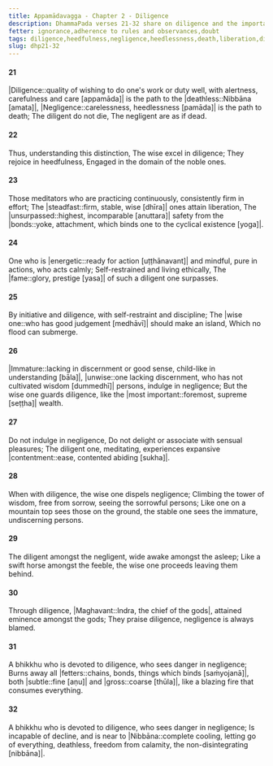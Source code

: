 ```yaml
---
title: Appamādavagga - Chapter 2 - Diligence
description: DhammaPada verses 21-32 share on diligence and the importance of being diligent and wise. The wise one is encouraged to guard against negligence and to cultivate diligence as a path to liberation.
fetter: ignorance,adherence to rules and observances,doubt
tags: diligence,heedfulness,negligence,heedlessness,death,liberation,diligence,wisdom,nibbāna,meditation
slug: dhp21-32
---
```


#### 21

|Diligence::quality of wishing to do one's work or duty well, with alertness, carefulness and care [appamāda]| is the path to the |deathless::Nibbāna [amata]|,
|Negligence::carelessness, heedlessness [pamāda]| is the path to death;
The diligent do not die,
The negligent are as if dead.

#### 22

Thus, understanding this distinction,
The wise excel in diligence;
They rejoice in heedfulness,
Engaged in the domain of the noble ones.

#### 23

Those meditators who are practicing continuously,
consistently firm in effort;
The |steadfast::firm, stable, wise [dhīra]| ones attain liberation,
The |unsurpassed::highest, incomparable [anuttara]| safety from the |bonds::yoke, attachment, which binds one to the cyclical existence [yoga]|.

#### 24

One who is |energetic::ready for action [uṭṭhānavant]| and mindful,
pure in actions, who acts calmly;
Self-restrained and living ethically,
The |fame::glory, prestige [yasa]| of such a diligent one surpasses.

#### 25

By initiative and diligence,
with self-restraint and discipline;
The |wise one::who has good judgement [medhāvī]| should make an island,
Which no flood can submerge.

#### 26

|Immature::lacking in discernment or good sense, child-like in understanding [bāla]|, |unwise::one lacking discernment, who has not cultivated wisdom [dummedhī]| persons,
indulge in negligence;
But the wise one guards diligence,
like the |most important::foremost, supreme [seṭṭha]| wealth.

#### 27

Do not indulge in negligence,
Do not delight or associate with sensual pleasures;
The diligent one, meditating,
experiences expansive |contentment::ease, contented abiding [sukha]|.

#### 28

When with diligence,
the wise one dispels negligence;
Climbing the tower of wisdom,
free from sorrow, seeing the sorrowful persons;
Like one on a mountain top sees those on the ground,
the stable one sees the immature, undiscerning persons.

#### 29

The diligent amongst the negligent,
wide awake amongst the asleep;
Like a swift horse amongst the feeble,
the wise one proceeds leaving them behind.

#### 30

Through diligence, |Maghavant::Indra, the chief of the gods|,
attained eminence amongst the gods;
They praise diligence,
negligence is always blamed.

#### 31

A bhikkhu who is devoted to diligence,
who sees danger in negligence;
Burns away all |fetters::chains, bonds, things which binds [saṁyojanā]|, both |subtle::fine [aṇu]| and |gross::coarse [thūla]|,
like a blazing fire that consumes everything.

#### 32

A bhikkhu who is devoted to diligence,
who sees danger in negligence;
Is incapable of decline,
and is near to |Nibbāna::complete cooling, letting go of everything, deathless, freedom from calamity, the non-disintegrating [nibbāna]|.